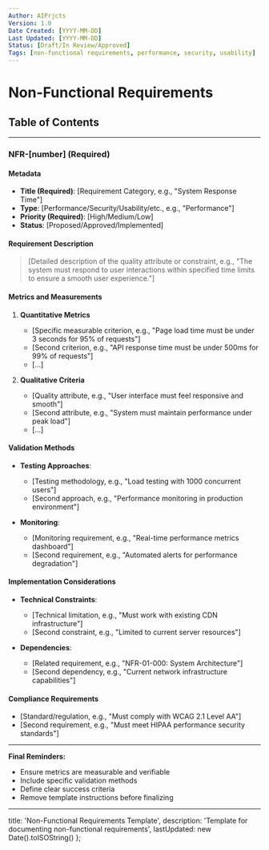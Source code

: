 ---
Author: AIPrjcts
Version: 1.0
Date Created: [YYYY-MM-DD]
Last Updated: [YYYY-MM-DD]
Status: [Draft/In Review/Approved]
Tags: [non-functional requirements, performance, security, usability]
---

<!--
Definition of this template:

- Non-Functional Requirements specify HOW the system should perform its functions.
- They define quality attributes, technical constraints, and performance characteristics.
- Each requirement should be specific, measurable, and verifiable.

Instructions for this template:

- Copy and rename this file when creating new non-functional requirements.
- Replace all placeholders within square brackets [] with specific content.
- Examples are provided within the placeholders for guidance.
- Remove any instructional comments from the final document.
- Fields marked with **(Required)** are mandatory.

Metadata Tags (for AI tools and searchability):

- DocumentType: NonFunctionalRequirement
-->

# Non-Functional Requirements

## Table of Contents

<!--
Example:
- [NFR-01: System Performance Requirements](#nfr-01)
- [NFR-02: Application Security Standards](#nfr-02)
-->

---

### NFR-[number] **(Required)**

#### Metadata

- **Title (Required)**: [Requirement Category, e.g., "System Response Time"]
- **Type**: [Performance/Security/Usability/etc., e.g., "Performance"]
- **Priority (Required)**: [High/Medium/Low]
- **Status**: [Proposed/Approved/Implemented]

#### Requirement Description

> [Detailed description of the quality attribute or constraint, e.g., "The system must respond to user interactions within specified time limits to ensure a smooth user experience."]

#### Metrics and Measurements

1. **Quantitative Metrics**
   - [Specific measurable criterion, e.g., "Page load time must be under 3 seconds for 95% of requests"]
   - [Second criterion, e.g., "API response time must be under 500ms for 99% of requests"]
   - [...]

2. **Qualitative Criteria**
   - [Quality attribute, e.g., "User interface must feel responsive and smooth"]
   - [Second attribute, e.g., "System must maintain performance under peak load"]
   - [...]

#### Validation Methods

- **Testing Approaches**:
  - [Testing methodology, e.g., "Load testing with 1000 concurrent users"]
  - [Second approach, e.g., "Performance monitoring in production environment"]

- **Monitoring**:
  - [Monitoring requirement, e.g., "Real-time performance metrics dashboard"]
  - [Second requirement, e.g., "Automated alerts for performance degradation"]

#### Implementation Considerations

- **Technical Constraints**:
  - [Technical limitation, e.g., "Must work with existing CDN infrastructure"]
  - [Second constraint, e.g., "Limited to current server resources"]
  
- **Dependencies**:
  - [Related requirement, e.g., "NFR-01-000: System Architecture"]
  - [Second dependency, e.g., "Current network infrastructure capabilities"]

#### Compliance Requirements

- [Standard/regulation, e.g., "Must comply with WCAG 2.1 Level AA"]
- [Second requirement, e.g., "Must meet HIPAA performance security standards"]

---

**Final Reminders:**

- Ensure metrics are measurable and verifiable
- Include specific validation methods
- Define clear success criteria
- Remove template instructions before finalizing

---

  title: 'Non-Functional Requirements Template',
  description: 'Template for documenting non-functional requirements',
  lastUpdated: new Date().toISOString()
};